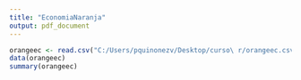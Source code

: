 ```yaml
---
title: "EconomiaNaranja"
output: pdf_document
---
```


```r

orangeec <- read.csv("C:/Users/pquinonezv/Desktop/curso\ r/orangeec.csv")
data(orangeec)
summary(orangeec)

```

